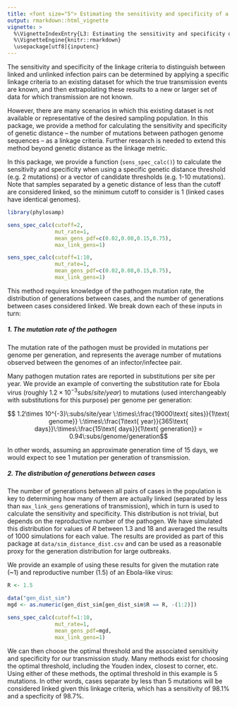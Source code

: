 ```yaml
---
title: <font size="5"> Estimating the sensitivity and specificity of a linkage criteria </font>
output: rmarkdown::html_vignette
vignette: >
  %\VignetteIndexEntry{L3: Estimating the sensitivity and specificity of a linkage criteria}
  %\VignetteEngine{knitr::rmarkdown}
  \usepackage[utf8]{inputenc}
---
```


<style type="text/css">

h1.title {
  font-size: 18px
}

</style>

The sensitivity and specificity of the linkage criteria to distinguish between linked and unlinked infection pairs can be determined by applying a specific linkage criteria to an existing dataset for which the true transmission events are known, and then extrapolating these results to a new or larger set of data for which transmission are not known.

However, there are many scenarios in which this existing dataset is not available or representative of the desired sampling population. In this package, we provide a method for calculating the sensitivity and specificity of genetic distance -- the number of mutations between pathogen genome sequences -- as a linkage criteria. Further research is needed to extend this method beyond genetic distance as the linkage metric.

In this package, we provide a function (`sens_spec_calc()`) to calculate the sensitivity and specificity when using a specific genetic distance threshold (e.g. 2 mutations) or a vector of candidate thresholds (e.g. 1-10 mutations). Note that samples separated by a genetic distance of less than the cutoff are considered linked, so the minimum cutoff to consider is 1 (linked cases have identical genomes).

```r
library(phylosamp)

```
```r

sens_spec_calc(cutoff=2, 
               mut_rate=1, 
               mean_gens_pdf=c(0.02,0.08,0.15,0.75), 
               max_link_gens=1)

sens_spec_calc(cutoff=1:10, 
               mut_rate=1, 
               mean_gens_pdf=c(0.02,0.08,0.15,0.75), 
               max_link_gens=1)

```

This method requires knowledge of the pathogen mutation rate, the distribution of generations between cases, and the number of generations between cases considered linked. We break down each of these inputs in turn:

##### 1. The mutation rate of the pathogen

The mutation rate of the pathogen must be provided in mutations per genome per generation, and represents the average number of mutations observed between the genomes of an infector/infectee pair.

Many pathogen mutation rates are reported in substitutions per site per year. We provide an example of converting the substitution rate for Ebola virus (roughly $1.2\times 10^{-3} subs/site/year$) to mutations (used interchangeably with substitutions for this purpose) per genome per generation:

$$ 1.2\times 10^{-3}\:subs/site/year \:\times\:\frac{19000\text{ sites}}{1\text{ genome}}
\:\times\:\frac{1\text{ year}}{365\text{ days}}\:\times\:\frac{15\text{ days}}{1\text{ generation}}
= 0.94\:subs/genome/generation$$

In other words, assuming an approximate generation time of 15 days, we would expect to see 1 mutation per generation of transmission.

##### 2. The distribution of generations between cases

The number of generations between all pairs of cases in the population is key to determining how many of them are actually linked (separated by less than `max_link_gens` generations of transmission), which in turn is used to calculate the sensitivity and specificity. This distribution is not trivial, but depends on the reproductive number of the pathogen. We have simulated this distribution for values of $R$ between 1.3 and 18 and averaged the results of 1000 simulations for each value. The results are provided as part of this package at `data/sim_distance_dist.csv` and can be used as a reasonable proxy for the generation distribution for large outbreaks.

We provide an example of using these results for given the mutation rate (~1) and reproductive number (1.5) of an Ebola-like virus:

```r
R <- 1.5

data("gen_dist_sim")
mgd <- as.numeric(gen_dist_sim[gen_dist_sim$R == R, -(1:2)])

sens_spec_calc(cutoff=1:10, 
               mut_rate=1, 
               mean_gens_pdf=mgd, 
               max_link_gens=1)
```

We can then choose the optimal threshold and the associated sensitivity and specificity for our transmission study. Many methods exist for choosing the optimal threshold, including the Youden index, closest to corner, etc. Using either of these methods, the optimal threshold in this example is 5 mutations. In other words, cases separate by less than 5 mutations will be considered linked given this linkage criteria, which has a sensitivity of 98.1% and a specficity of 98.7%.